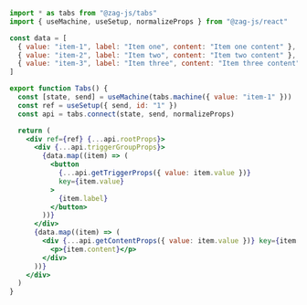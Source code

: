 ```jsx
import * as tabs from "@zag-js/tabs"
import { useMachine, useSetup, normalizeProps } from "@zag-js/react"

const data = [
  { value: "item-1", label: "Item one", content: "Item one content" },
  { value: "item-2", label: "Item two", content: "Item two content" },
  { value: "item-3", label: "Item three", content: "Item three content" },
]

export function Tabs() {
  const [state, send] = useMachine(tabs.machine({ value: "item-1" }))
  const ref = useSetup({ send, id: "1" })
  const api = tabs.connect(state, send, normalizeProps)

  return (
    <div ref={ref} {...api.rootProps}>
      <div {...api.triggerGroupProps}>
        {data.map((item) => (
          <button
            {...api.getTriggerProps({ value: item.value })}
            key={item.value}
          >
            {item.label}
          </button>
        ))}
      </div>
      {data.map((item) => (
        <div {...api.getContentProps({ value: item.value })} key={item.value}>
          <p>{item.content}</p>
        </div>
      ))}
    </div>
  )
}
```
